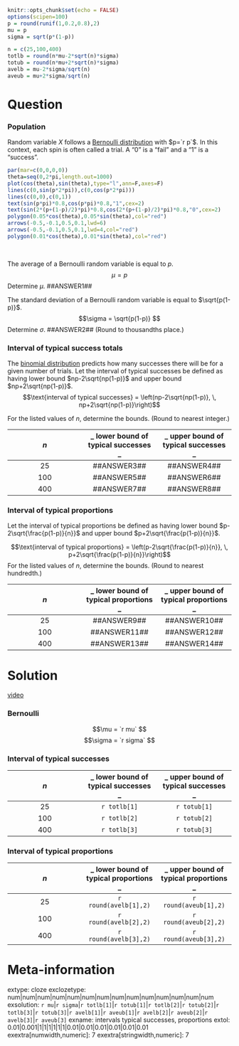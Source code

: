 ```r
knitr::opts_chunk$set(echo = FALSE)
options(scipen=100)
p = round(runif(1,0.2,0.8),2)
mu = p
sigma = sqrt(p*(1-p))

n = c(25,100,400)
totlb = round(n*mu-2*sqrt(n)*sigma)
totub = round(n*mu+2*sqrt(n)*sigma)
avelb = mu-2*sigma/sqrt(n)
aveub = mu+2*sigma/sqrt(n)
```

Question
========

### Population

Random variable $X$ follows a [Bernoulli distribution](https://en.wikipedia.org/wiki/Bernoulli_distribution){target="blank"} with $p=`r p`$. In this context, each spin is often called a trial. A "0" is a "fail" and a "1" is a "success".

```r
par(mar=c(0,0,0,0))
theta=seq(0,2*pi,length.out=1000)
plot(cos(theta),sin(theta),type="l",ann=F,axes=F)
lines(c(0,sin(p*2*pi)),c(0,cos(p*2*pi)))
lines(c(0,0),c(0,1))
text(sin(p*pi)*0.8,cos(p*pi)*0.8,"1",cex=2)
text(sin(2*(p+(1-p)/2)*pi)*0.8,cos(2*(p+(1-p)/2)*pi)*0.8,"0",cex=2)
polygon(0.05*cos(theta),0.05*sin(theta),col="red")
arrows(-0.5,-0.1,0.5,0.1,lwd=6)
arrows(-0.5,-0.1,0.5,0.1,lwd=4,col="red")
polygon(0.01*cos(theta),0.01*sin(theta),col="red")
```
\

The average of a Bernoulli random variable is equal to $p$.
$$\mu=p$$
Determine $\mu$. ##ANSWER1##

The standard deviation of a Bernoulli random variable is equal to $\sqrt{p(1-p)}$.
$$\sigma = \sqrt{p(1-p)} $$
Determine $\sigma$. ##ANSWER2##
(Round to thousandths place.)


### Interval of typical success totals

The [binomial distribution](https://en.wikipedia.org/wiki/Binomial_distribution){target="blank"} predicts how many successes there will be for a given number of trials. Let the interval of typical successes be defined as having lower bound $np-2\sqrt{np(1-p)}$ and upper bound $np+2\sqrt{np(1-p)}$.
$$\text{interval of typical successes} = \left(np-2\sqrt{np(1-p)}, \, np+2\sqrt{np(1-p)}\right)$$

For the listed values of $n$, determine the bounds. (Round to nearest integer.)

| $n$ | _ lower bound of typical successes _ | _ upper bound of typical successes _ |
|:---:|:---:|:---:|
| 25  | ##ANSWER3## | ##ANSWER4## |
| 100  | ##ANSWER5## | ##ANSWER6## |
| 400  | ##ANSWER7## | ##ANSWER8## |



### Interval of typical proportions

Let the interval of typical proportions be defined as having lower bound $p-2\sqrt{\frac{p(1-p)}{n}}$ and upper bound $p+2\sqrt{\frac{p(1-p)}{n}}$.

$$\text{interval of typical proportions} = \left(p-2\sqrt{\frac{p(1-p)}{n}}, \, p+2\sqrt{\frac{p(1-p)}{n}}\right)$$
For the listed values of $n$, determine the bounds. (Round to nearest hundredth.)

| $n$ | _ lower bound of typical proportions _ | _ upper bound of typical proportions _ |
|:---:|:---:|:---:|
| 25  | ##ANSWER9## | ##ANSWER10## |
| 100  | ##ANSWER11## | ##ANSWER12## |
| 400  | ##ANSWER13## | ##ANSWER14## |



Solution
========

[video](https://vimeo.com/531945659){target="_blank"}

### Bernoulli

$$\mu = `r mu` $$
$$\sigma = `r sigma` $$

### Interval of typical successes

| $n$ | _ lower bound of typical successes _ | _ upper bound of typical successes _ |
|:---:|:---:|:---:|
| 25  | `r totlb[1]` | `r totub[1]` |
| 100  | `r totlb[2]` | `r totub[2]` |
| 400  | `r totlb[3]` | `r totub[3]` |

### Interval of typical proportions

| $n$ | _ lower bound of typical proportions _ | _ upper bound of typical proportions _ |
|:---:|:---:|:---:|
| 25  | `r round(avelb[1],2)` | `r round(aveub[1],2)` |
| 100  | `r round(avelb[2],2)` | `r round(aveub[2],2)` |
| 400  | `r round(avelb[3],2)` | `r round(aveub[3],2)` |


Meta-information
================
extype: cloze
exclozetype: num|num|num|num|num|num|num|num|num|num|num|num|num|num
exsolution: `r mu`|`r sigma`|`r totlb[1]`|`r totub[1]`|`r totlb[2]`|`r totub[2]`|`r totlb[3]`|`r totub[3]`|`r avelb[1]`|`r aveub[1]`|`r avelb[2]`|`r aveub[2]`|`r avelb[3]`|`r aveub[3]`
exname: intervals typical successes, proportions
extol: 0.01|0.001|1|1|1|1|1|1|0.01|0.01|0.01|0.01|0.01|0.01
exextra[numwidth,numeric]: 7
exextra[stringwidth,numeric]: 7
